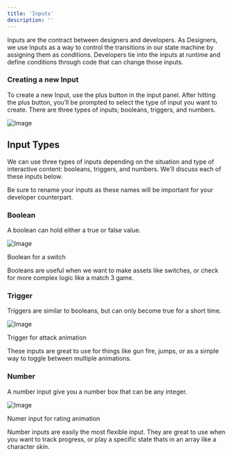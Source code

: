 ```yaml
---
title: 'Inputs'
description: ''
---
```


Inputs are the contract between designers and developers. As Designers, we use Inputs as a way to control the transitions in our state machine by assigning them as conditions. Developers tie into the inputs at runtime and define conditions through code that can change those inputs. 

### Creating a new Input

To create a new Input, use the plus button in the input panel. After hitting the plus button, you’ll be prompted to select the type of input you want to create. There are three types of inputs; booleans, triggers, and numbers.

![Image](https://ucarecdn.com/11d24273-9c87-4adb-963a-fd45f8e667b6/)

## Input Types

We can use three types of inputs depending on the situation and type of interactive content: booleans, triggers, and numbers. We'll discuss each of these inputs below.

Be sure to rename your inputs as these names will be important for your developer counterpart.

### Boolean

A boolean can hold either a true or false value.

![Image](https://ucarecdn.com/4886ec99-ad57-4ae7-9709-5f028c6cbaab/)

Boolean for a switch

Booleans are useful when we want to make assets like switches, or check for more complex logic like a match 3 game.

### Trigger 

Triggers are similar to booleans, but can only become true for a short time.

![Image](https://ucarecdn.com/29401ecd-875b-4925-bb1e-b48518786c42/)

Trigger for attack animation

These inputs are great to use for things like gun fire, jumps, or as a simple way to toggle between multiple animations.

### Number

A number input give you a number box that can be any integer.

![Image](https://ucarecdn.com/dbd19760-02e4-4d37-a3a8-627ce8e0b65c/)

Numer input for rating animation

Number inputs are easily the most flexible input. They are great to use when you want to track progress, or play a specific state thats in an array like a character skin.